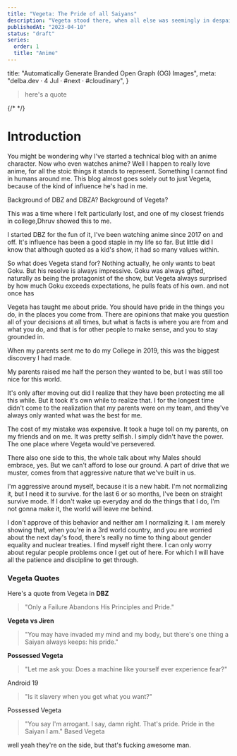 ```yaml
---
title: "Vegeta: The Pride of all Saiyans"
description: "Vegeta stood there, when all else was seemingly in despair."
publishedAt: "2023-04-10"
status: "draft"
series:
  order: 1
  title: "Anime"
---
```



  title: "Automatically Generate Branded Open Graph (OG) Images",
  meta: "delba.dev · 4 Jul · #next · #cloudinary",
}


> here's a quote

{/* </Aside> */}


# Introduction

You might be wondering why I've started a technical blog with an anime character. Now who even watches anime?
Well I happen to really love anime, for all the stoic things it stands to represent. Something I cannot find in humans around me. This blog almost goes solely out to just Vegeta, because of the kind of influence he's had in me.


Background of DBZ and DBZA?
Background of Vegeta?

This was a time where I felt particularly lost, and one of my closest friends in college,Dhruv showed this to me.

I started DBZ for the fun of it, I've been watching anime since 2017 on and off. It's influence has been a good staple in my life so far. But little did I know that although quoted as a kid's show, it had so many values within.

So what does Vegeta stand for? Nothing actually, he only wants to beat Goku. But his resolve is always impressive. Goku was always gifted, naturally as being the protagonist of the show, but Vegeta always surprised by how much Goku exceeds expectations, he pulls feats of his own. and not once has

Vegeta has taught me about pride. You should have pride in the things you do, in the places you come from. There are opinions that make you question all of your decisions at all times, but what is facts is where you are from and what you do, and that is for other people to make sense, and you to stay grounded in.

When my parents sent me to do my College in 2019, this was the biggest discovery I had made.

My parents raised me half the person they wanted to be, but I was still too nice for this world.

It's only after moving out did I realize that they have been protecting me all this while. But it took it's own while to realize that. I for the longest time didn't come to the realization that my parents were on my team, and they've always only wanted what was the best for me.

The cost of my mistake was expensive. It took a huge toll on my parents, on my friends and on me. It was pretty selfish. I simply didn't have the power. The one place where Vegeta would've persevered.

There also one side to this, the whole talk about why Males should embrace, yes. But we can't afford to lose our ground. A part of drive that we muster, comes from that aggressive nature that we've built in us.

I'm aggressive around myself, because it is a new habit. I'm not normalizing it, but I need it to survive. for the last 6 or so months, I've been on straight survive mode. If I don't wake up everyday and do the things that I do, I'm not gonna make it, the world will leave me behind.

I don't approve of this behavior and neither am I normalizing it. I am merely showing that, when you're in a 3rd world country, and you are worried about the next day's food, there's really no time to thing about gender equality and nuclear treaties.
I find myself right there. I can only worry about regular people problems once I get out of here. For which I will have all the patience and discipline to get through.

### Vegeta Quotes

Here's a quote from Vegeta in **DBZ**

> "Only a Failure Abandons His Principles and Pride."

**Vegeta vs Jiren**

> "You may have invaded my mind and my body, but there's one thing a Saiyan always keeps: his pride."

**Possessed Vegeta**

> "Let me ask you: Does a machine like yourself ever experience fear?"

Android 19

> "Is it slavery when you get what you want?"

Possessed Vegeta

> "You say I'm arrogant. I say, damn right. That's pride. Pride in the Saiyan I am."
> Based Vegeta

well yeah they're on the side, but that's fucking awesome man.
